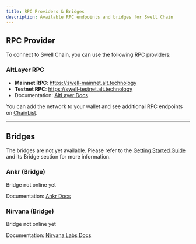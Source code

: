 ```yaml
---
title: RPC Providers & Bridges 
description: Available RPC endpoints and bridges for Swell Chain
---
```


## RPC Provider

To connect to Swell Chain, you can use the following RPC providers:

### AltLayer RPC
- **Mainnet RPC**: https://swell-mainnet.alt.technology
- **Testnet RPC**: https://swell-testnet.alt.technology
- Documentation: [AltLayer Docs](https://docs.altlayer.io/altlayer-documentation)

You can add the network to your wallet and see additional RPC endpoints on [ChainList](https://chainlist.org/?search=swell&testnets=true).

---

## Bridges

The bridges are not yet available. 
Please refer to the [Getting Started Guide](/docs/guides/getting-started#asset-bridging) and its Bridge section for more information.

### Ankr (Bridge)
Bridge not online yet

Documentation: [Ankr Docs](https://www.ankr.com/docs/)

### Nirvana (Bridge)
Bridge not online yet

Documentation: [Nirvana Labs Docs](https://docs.nirvanalabs.io/)

